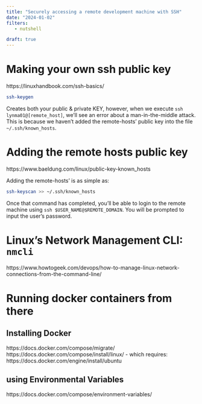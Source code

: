 ```yaml
---
title: "Securely accessing a remote development machine with SSH"
date: "2024-01-02"
filters:
   - nutshell

draft: true
---
```


# Making your own ssh public key
https://linuxhandbook.com/ssh-basics/

```bash
ssh-keygen
```

Creates both your public & private KEY, however, when we execute `ssh lynma01@[remote_host]`, we'll see an error about a man-in-the-middle attack. This is because we haven't added the remote-hosts' public key into the file `~/.ssh/known_hosts`.


# Adding the remote hosts public key
https://www.baeldung.com/linux/public-key-known_hosts

Adding the remote-hosts' is as simple as:
```bash
ssh-keyscan >> ~/.ssh/known_hosts
```

Once that command has completed, you'll be able to login to the remote machine using `ssh $USER_NAME@$REMOTE_DOMAIN`. You will be prompted to input the user's password.

# Linux's Network Management CLI: `nmcli`
https://www.howtogeek.com/devops/how-to-manage-linux-network-connections-from-the-command-line/

# Running docker containers from there
## Installing Docker
https://docs.docker.com/compose/migrate/
https://docs.docker.com/compose/install/linux/
    - which requires: https://docs.docker.com/engine/install/ubuntu

## using Environmental Variables
https://docs.docker.com/compose/environment-variables/
 

